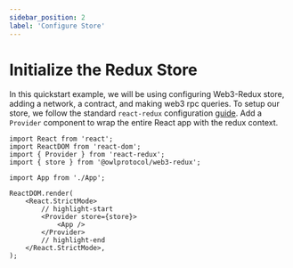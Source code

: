 ```yaml
---
sidebar_position: 2
label: 'Configure Store'
---
```


# Initialize the Redux Store

In this quickstart example, we will be using configuring Web3-Redux store, adding a network, a contract, and making web3 rpc queries.
To setup our store, we follow the standard `react-redux` configuration [guide](https://redux.js.org/usage/configuring-your-store). Add a `Provider` component to wrap the entire React app with the redux context.

```tsx title="src/index.tsx"
import React from 'react';
import ReactDOM from 'react-dom';
import { Provider } from 'react-redux';
import { store } from '@owlprotocol/web3-redux';

import App from './App';

ReactDOM.render(
    <React.StrictMode>
        // highlight-start
        <Provider store={store}>
            <App />
        </Provider>
        // highlight-end
    </React.StrictMode>,
);
```
